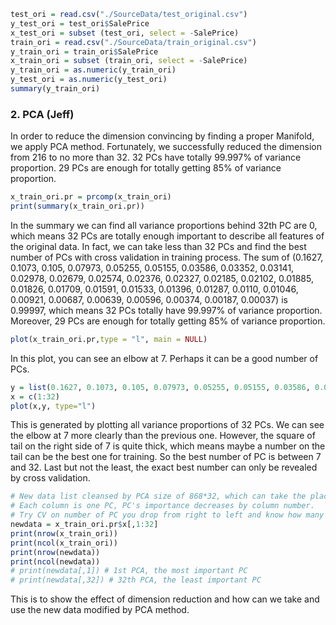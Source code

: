 ```r
test_ori = read.csv("./SourceData/test_original.csv")
y_test_ori = test_ori$SalePrice
x_test_ori = subset (test_ori, select = -SalePrice)
train_ori = read.csv("./SourceData/train_original.csv")
y_train_ori = train_ori$SalePrice
x_train_ori = subset (train_ori, select = -SalePrice)
y_train_ori = as.numeric(y_train_ori)
y_test_ori = as.numeric(y_test_ori)
summary(y_train_ori)
```

### 2. PCA (Jeff)
In order to reduce the dimension convincing by finding a proper Manifold, we apply PCA method. Fortunately, we successfully reduced the dimension from 216 to no more than 32. 32 PCs have totally 99.997% of variance proportion. 29 PCs are enough for totally getting 85% of variance proportion.

```r
x_train_ori.pr = prcomp(x_train_ori)
print(summary(x_train_ori.pr))
```

In the summary we can find all variance proportions behind 32th PC are 0, which means 32 PCs are totally enough important to describe all features of the original data. In fact, we can take less than 32 PCs and
find the best number of PCs with cross validation in training process.
The sum of (0.1627, 0.1073, 0.105, 0.07973, 0.05255, 0.05155, 0.03586, 0.03352, 0.03141, 0.02978, 0.02679, 0.02574, 0.02376, 0.02327, 0.02185, 0.02102, 0.01885, 0.01826, 0.01709, 0.01591, 0.01533, 0.01396, 0.01287, 0.0110, 0.01046, 0.00921, 0.00687, 0.00639, 0.00596, 0.00374, 0.00187, 0.00037) is  0.99997, which means 32 PCs totally have 99.997% of variance proportion. Moreover, 29 PCs are enough for totally getting 85% of variance proportion.
```r
plot(x_train_ori.pr,type = "l", main = NULL)
```

In this plot, you can see an elbow at 7. Perhaps it can be a good number of PCs.

```r
y = list(0.1627, 0.1073, 0.105, 0.07973, 0.05255, 0.05155, 0.03586, 0.03352, 0.03141, 0.02978, 0.02679, 0.02574, 0.02376, 0.02327, 0.02185, 0.02102, 0.01885, 0.01826, 0.01709, 0.01591, 0.01533, 0.01396, 0.01287, 0.0110, 0.01046, 0.00921, 0.00687, 0.00639, 0.00596, 0.00374, 0.00187, 0.00037)
x = c(1:32)
plot(x,y, type="l")
```

This is generated by plotting all variance proportions of 32 PCs. We can see the elbow at 7 more clearly than the previous one. However, the square of tail on the right side of 7 is quite thick, which means maybe a number on the tail can be the best one for training. So the best number of PC is between 7 and 32. Last but not the least, the exact best number can only be revealed by cross validation.

```r
# New data list cleansed by PCA size of 868*32, which can take the place of original data. 
# Each column is one PC, PC's importance decreases by column number.
# Try CV on number of PC you drop from right to left and know how many PCs are best to use.
newdata = x_train_ori.pr$x[,1:32]
print(nrow(x_train_ori))
print(ncol(x_train_ori))
print(nrow(newdata))
print(ncol(newdata))
# print(newdata[,1]) # 1st PCA, the most important PC
# print(newdata[,32]) # 32th PCA, the least important PC
```

This is to show the effect of dimension reduction and how can we take and use the new data modified by PCA method.